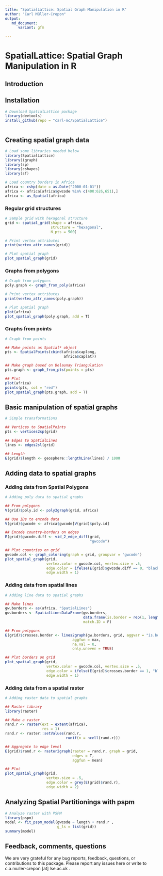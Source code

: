 ```yaml
---
title: "SpatialLattice: Spatial Graph Manipulation in R"
author: "Carl Müller-Crepon"
output:
   md_document:
      variant: gfm

---
```



# SpatialLattice: Spatial Graph Manipulation in R

## Introduction

## Installation



```r
# Download SpatialLattice package
library(devtools)
install_github(repo = "carl-mc/SpatialLattice")



```


## Creating spatial graph data

```r
# Load some libraries needed below
library(SpatialLattice)
library(igraph)
library(sp)
library(cshapes)
library(sf)

# Load country borders in Africa
africa <- cshp(date = as.Date("2000-01-01"))
africa <- africa[africa$gwcode %in% c(400:626,651),]
africa <- as_Spatial(africa)

```


### Regular grid structures
```r

# Sample grid with hexagonal structure
grid <- spatial_grid(shape = africa, 
                     structure = "hexagonal",
                     N_pts = 500)

# Print vertex attributes
print(vertex_attr_names(grid))

# Plot spatial graph
plot_spatial_graph(grid)
```


### Graphs from polygons
```r
# Graph from polygons
poly.graph <- graph_from_poly(africa)

# Print vertex attributes
print(vertex_attr_names(poly.graph))

# Plot spatial graph
plot(africa)
plot_spatial_graph(poly.graph, add = T)

```


### Graphs from points
```r
# Graph from points

## Make points as Spatial* object
pts <- SpatialPoints(cbind(africa$caplong,
                           africa$caplat))

## Make graph based on Delaunay Triangulation
pts.graph <- graph_from_pts(points = pts)

## Plot
plot(africa)
points(pts, col = "red")
plot_spatial_graph(pts.graph, add = T)

```


## Basic manipulation of spatial graphs
```r

# Simple transformations

## Vertices to SpatialPoints 
pts <- vertices2sp(grid)

## Edges to SpatialLines
lines <- edges2sl(grid)

## Length
E(grid)$length <- geosphere::lengthLine(lines) / 1000

```

## Adding data to spatial graphs

### Adding data from Spatial Polygons
```r

# Adding poly data to spatial graphs

## From polygons
V(grid)$poly.id <- poly2graph(grid, africa)

## Use IDs to encode data
V(grid)$gwcode <- africa$gwcode[V(grid)$poly.id]

## Encode country-borders on edges
E(grid)$gwcode.diff <- vid_2_edge_diff(grid,
                                       "gwcode")

## Plot countries on grid
gwcode.col <- graph_coloring(graph = grid, groupvar = "gwcode")
plot_spatial_graph(grid, 
                   vertex.color = gwcode.col, vertex.size = .5,
                   edge.color = ifelse(E(grid)$gwcode.diff == 0, "black", "lightgrey"),
                   edge.width = 1)

```


### Adding data from spatial lines
```r

# Adding line data to spatial graphs

## Make lines
gw.borders <- as(africa, "SpatialLines")
gw.borders <- SpatialLinesDataFrame(gw.borders,
                                    data.frame(is.border = rep(1, length(gw.borders))),
                                    match.ID = F)

## From polygons
E(grid)$crosses.border <- lines2graph(gw.borders, grid, aggvar = "is.border",
                               aggfun = max, 
                               na.val = 0,
                               only.uneven = TRUE)

## Plot borders on grid
plot_spatial_graph(grid, 
                   vertex.color = gwcode.col, vertex.size = .5,
                   edge.color = ifelse(E(grid)$crosses.border == 1, "black", "lightgrey"),
                   edge.width = 1)


```


### Adding data from a spatial raster
```r
# Adding raster data to spatial graphs

## Raster library
library(raster)

## Make a raster
rand.r <- raster(ext = extent(africa),
                 res = 1)
rand.r <- raster::setValues(rand.r, 
                            runif(n = ncell(rand.r)))

## Aggregate to edge level 
E(grid)$rand.r <- raster2graph(raster = rand.r, graph = grid, 
                               edges = T, 
                               aggfun = mean)

## Plot
plot_spatial_graph(grid, 
                   vertex.size = .5,
                   edge.color = grey(E(grid)$rand.r),
                   edge.width = 2)

```


## Analyzing Spatial Partitionings with pspm
```r
# Analyze raster with PSPM
library(pspm)
model <- fit_pspm_model(gwcode ~ length + rand.r , 
                        g_ls = list(grid))
summary(model)

```



## Feedback, comments, questions
We are very grateful for any bug reports, feedback, questions, or contributions to this package. Please report any issues here or write to c.a.muller-crepon [at] lse.ac.uk .
